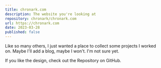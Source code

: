 ```yaml
---
title: chronark.com
description: The website you're looking at
repository: chronark/chronark.com
url: https://chronark.com
date: 2023-03-28
published: false
---
```


Like so many others, I just wanted a place to collect some projects I worked on. Maybe I'll add a blog, maybe I won't. I'm not sure yet.

If you like the design, check out the Repository on GitHub.
